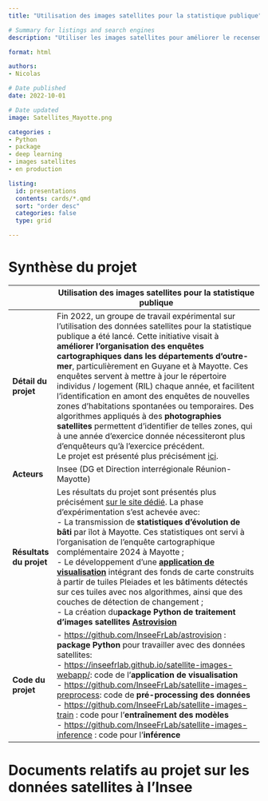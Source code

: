 ```yaml
---
title: "Utilisation des images satellites pour la statistique publique"

# Summary for listings and search engines
description: "Utiliser les images satellites pour améliorer le recensement de la population dans les territoire ultra-marins"

format: html

authors: 
- Nicolas

# Date published
date: 2022-10-01

# Date updated
image: Satellites_Mayotte.png

categories : 
- Python
- package
- deep learning
- images satellites
- en production

listing:
  id: presentations
  contents: cards/*.qmd
  sort: "order desc"
  categories: false
  type: grid

---
```


# Synthèse du projet

|              | Utilisation des images satellites pour la statistique publique                           |
|--------------|------------------------------------------------------------------------------------|
| **Détail du projet**         | Fin 2022, un groupe de travail expérimental sur l'utilisation des données satellites pour la statistique publique a été lancé. Cette initiative visait à **améliorer l'organisation des enquêtes cartographiques dans les départements d'outre-mer**, particulièrement en Guyane et à Mayotte. Ces enquêtes servent à mettre à jour le répertoire individus / logement (RIL) chaque année, et facilitent l'identification en amont des enquêtes de nouvelles zones d'habitations spontanées ou temporaires. Des algorithmes appliqués à des **photographies satellites** permettent d'identifier de telles zones, qui à une année d'exercice donnée nécessiteront plus d'enquêteurs qu'à l'exercice précédent.  <br> Le projet est présenté plus précisément [ici](https://inseefrlab.github.io/satellite-images-docs/src/documentation/index.html).          |
| **Acteurs**                  | Insee (DG et Direction interrégionale Réunion-Mayotte)         |
| **Résultats du projet**      | Les résultats du projet sont présentés plus précisément [sur le site dédié](https://inseefrlab.github.io/satellite-images-docs/). La phase d'expérimentation s'est achevée avec:  <br> - La transmission de **statistiques d'évolution de bâti** par îlot à Mayotte. Ces statistiques ont servi à l'organisation de l'enquête cartographique complémentaire 2024 à Mayotte ; <br> - Le développement d'une [**application de visualisation**](https://inseefrlab.github.io/satellite-images-webapp/) intégrant des fonds de carte construits à partir de tuiles Pleiades et les bâtiments détectés sur ces tuiles avec nos algorithmes, ainsi que des couches de détection de changement ; <br> - La création du**package Python de traitement d'images satellites** [**Astrovision**](https://pypi.org/project/astrovision/)         |
| **Code du projet**           | - [https://github.com/InseeFrLab/astrovision](https://github.com/InseeFrLab/astrovision) :  **package Python** pour travailler avec des données satellites:  <br> - [https://inseefrlab.github.io/satellite-images-webapp/](https://inseefrlab.github.io/satellite-images-webapp/): code de l'**application de visualisation** <br> - [https://github.com/InseeFrLab/satellite-images-preprocess ](https://github.com/InseeFrLab/satellite-images-preprocess): code de **pré-processing des données** <br> - [https://github.com/InseeFrLab/satellite-images-train](https://github.com/InseeFrLab/satellite-images-train) : code pour l'**entraînement des modèles** <br> - [https://github.com/InseeFrLab/satellite-images-inference](https://github.com/InseeFrLab/satellite-images-inference) : code pour l'**inférence**       |


# Documents relatifs au projet sur les données satellites à l'Insee


::: {#presentations}
:::